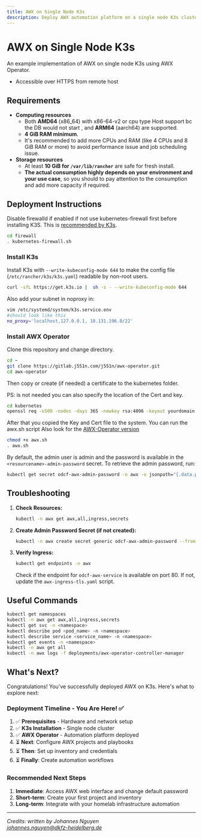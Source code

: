 ```yaml
---
title: AWX on Single Node K3s
description: Deploy AWX automation platform on a single node K3s cluster
---
```


# AWX on Single Node K3s

An example implementation of AWX on single node K3s using AWX Operator.

- Accessible over HTTPS from remote host

## Requirements

- **Computing resources**
    - Both **AMD64** (x86_64) with x86-64-v2 or cpu type Host support bc the DB would not start , and **ARM64**  (aarch64) are supported.
  - **4 GiB RAM minimum**.
  - It's recommended to add more CPUs and RAM (like 4 CPUs and 8 GiB RAM or more) to avoid performance issue and job scheduling issue.
- **Storage resources**
  - At least **10 GiB for `/var/lib/rancher`** are safe for fresh install.
  - **The actual consumption highly depends on your environment and your use case**, so you should to pay attention to the consumption and add more capacity if required.

## Deployment Instructions

Disable firewalld if enabled if not use kubernetes-firewall first before installing K3S. This is [recommended by K3s](https://docs.k3s.io/installation/requirements?os=rhel#operating-systems).

```bash
cd firewall
. kubernetes-firewall.sh
```

### Install K3s

Install K3s with `--write-kubeconfig-mode 644` to make the config file (`/etc/rancher/k3s/k3s.yaml`) readable by non-root users.

```bash
curl -sfL https://get.k3s.io |  sh -s - --write-kubeconfig-mode 644
```

Also add your subnet in noproxy in:

```bash
vim /etc/systemd/system/k3s.service.env
#should look like this 
no_proxy='localhost,127.0.0.1, 10.131.196.0/22'
```

### Install AWX Operator

Clone this repository and change directory.

```bash
cd ~
git clone https://gitlab.j551n.com/j551n/awx-operator.git
cd awx-operator
```

Then copy or create (if needed) a certificate to the kubernetes folder.

PS: is not needed you can also specify the location of the Cert and key.

```bash
cd kubernetes
openssl req -x509 -nodes -days 365 -newkey rsa:4096 -keyout yourdomain.key -out yourdomain.crt -subj "/CN=example.com" -addext "subjectAltName=DNS:example.com"
```

After that you copied the Key and Cert file to the system.
You can run the awx.sh script
Also look for the [AWX-Operator version](https://github.com/ansible/awx-operator/releases)

```bash
chmod +x awx.sh
. awx.sh
```

By default, the admin user is admin and the password is available in the `<resourcename>-admin-password` secret. To retrieve the admin password, run:

```bash
kubectl get secret odcf-awx-admin-password -n awx -o jsonpath="{.data.password}" | base64 --decode ; echo
```

## Troubleshooting

1. **Check Resources:**

    ```bash
    kubectl -n awx get awx,all,ingress,secrets
    ```

2. **Create Admin Password Secret (if not created):**

    ```bash
    kubectl -n awx create secret generic odcf-awx-admin-password --from-literal=password=<your-admin-password>
    ```

3. **Verify Ingress:**

    ```bash
    kubectl get endpoints -n awx
    ```

    Check if the endpoint for `odcf-awx-service` is available on port 80. If not, update the `awx-ingress-tls.yaml` script.

## Useful Commands

```bash
kubectl get namespaces
kubectl -n awx get awx,all,ingress,secrets
kubectl get svc -n <namespace>
kubectl describe pod <pod_name> -n <namespace>
kubectl describe service <service_name> -n <namespace>
kubectl get events -n <namespace>
kubectl -n awx get all
kubectl -n awx logs -f deployments/awx-operator-controller-manager
```

## What's Next?

Congratulations! You've successfully deployed AWX on K3s. Here's what to explore next:

<Cards>
  <Card title="AWX Configuration" href="/docs/knowledge" description="Configure playbooks and automation workflows" />
  <Card title="Monitoring Setup" href="/docs/documentation/kubernetes" description="Add monitoring to your K3s cluster" />
  <Card title="Backup Strategy" href="/docs/knowledge" description="Protect your AWX configuration and data" />
</Cards>

### Deployment Timeline - You Are Here! ✅

1. ✅ **Prerequisites** - Hardware and network setup
2. ✅ **K3s Installation** - Single node cluster
3. ✅ **AWX Operator** - Automation platform deployed
4. ⏳ **Next**: Configure AWX projects and playbooks
5. ⏳ **Then**: Set up inventory and credentials
6. ⏳ **Finally**: Create automation workflows

### Recommended Next Steps

1. **Immediate**: Access AWX web interface and change default password
2. **Short-term**: Create your first project and inventory
3. **Long-term**: Integrate with your homelab infrastructure automation

---
*Credits: written by Johannes Nguyen*  
*johannes.nguyen@dkfz-heidelberg.de*